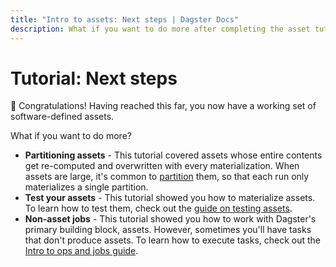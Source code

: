```yaml
---
title: "Intro to assets: Next steps | Dagster Docs"
description: What if you want to do more after completing the asset tutorial?
---
```


# Tutorial: Next steps

🎉 Congratulations! Having reached this far, you now have a working set of software-defined assets.

What if you want to do more?

- **Partitioning assets** - This tutorial covered assets whose entire contents get re-computed and overwritten with every materialization. When assets are large, it's common to [partition](/concepts/partitions-schedules-sensors/partitions) them, so that each run only materializes a single partition.
- **Test your assets** - This tutorial showed you how to materialize assets. To learn how to test them, check out the [guide on testing assets](/guides/dagster/testing-assets).
- **Non-asset jobs** - This tutorial showed you how to work with Dagster's primary building block, assets. However, sometimes you'll have tasks that don't produce assets. To learn how to execute tasks, check out the [Intro to ops and jobs guide](/guides/dagster/intro-to-ops-jobs).
